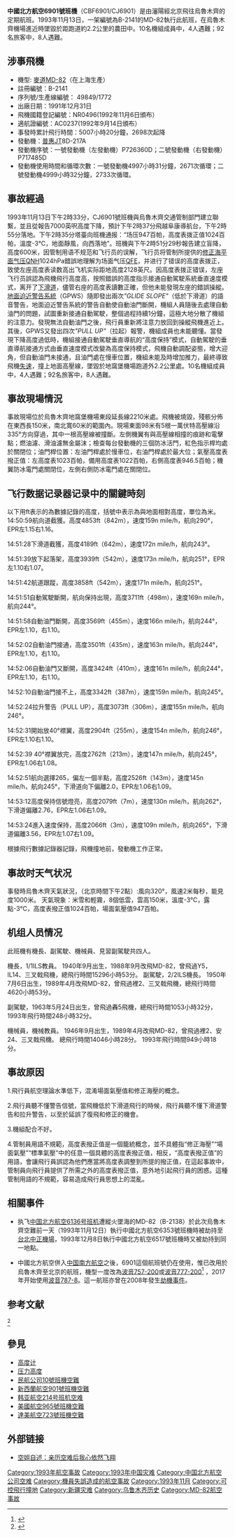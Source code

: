 {{Infobox Airliner accident
|name = 中國北方航空6901號班機空難
|Crash image = HONG_KONG_KAI_TAK_19_OCT_1993_CHINA_NORTHERN_DOUGLAS_MD82_B-2141.jpg
|Image caption = 涉事的B-2141客機，攝於1993年10月，即事發前一個月
|Date = 1993年11月13日
|Type= 機師失誤、訓練不足；[[可控飛行撞地|可控飛行撞地]]
|Site= {{CHN}}[[新疆維吾爾自治區|新疆]][[烏魯木齊|烏魯木齊]]
|Coordinates={{Coord|43|54|26|N|87|28|27|E|type:airport_region:CN|display=inline,title}}
|Origin= {{CHN}}[[沈阳桃仙国际机场|沈阳桃仙国际机场]]
|Last stopover= {{CHN}}[[北京首都国际机场|北京首都国际机场]]
|Destination= {{CHN}}[[乌鲁木齐地窝堡国际机场|乌鲁木齐地窝堡国际机场]]
|Fatalities= 12
|Injuries= 60
|Aircraft Type= [[麥道MD-80|麥道MD-82]]
|Operator= [[中國北方航空|中國北方航空]]
|Tail Number= B-2141<ref name="ASN">{{cite web|title=Accident description|url=http://aviation-safety.net/database/record.php?id=19931113-0|publisher=Aviation Safety Network|accessdate=2013-09-04|archive-date=2013-06-26|archive-url=https://web.archive.org/web/20130626153811/http://aviation-safety.net/database/record.php?id=19931113-0|dead-url=no}}</ref>
|Passengers= 92
|Crew= 10
|Survivors= 90
}}

'''中國北方航空6901號班機'''（CBF6901/CJ6901）是由瀋陽經北京飛往烏魯木齊的定期航班。1993年11月13日，一架編號為B-2141的MD-82執行此航班，在烏魯木齊機場進近時墜毀於距跑道約2.2公里的農田中。10名機組成員中，4人遇難；92名旅客中，8人遇難。


==涉事飛機==
* 機型: [[麥道MD-80|麥道MD-82]]（在上海生產）
* 註冊編號：B-2141
* 序列號/生產線編號： 49849/1772
*出廠日期：1991年12月31日
*飛機國籍登記編號：NR0496(1992年11月6日頒布）
*適航證編號：AC0237(1992年9月14日頒布）
* 事發時累計飛行時間：5007小時20分鐘，2698次起降
*發動機：[[普惠|普惠]]JT8D-217A
*發動機序號：一號發動機（左發動機）P726360D；二號發動機（右發動機）P717485D
*發動機使用時間和循環次數：一號發動機4997小時31分鐘，2671次循環；二號發動機4999小時32分鐘，2733次循環。

==事故經過==
1993年11月13日下午2時33分，CJ6901號班機與烏魯木齊交通管制部門建立聯繫，並且從報告7000英呎高度下降，預計下午2時37分飛越阜康導航台，下午2時55分落地。下午2時35分塔臺向班機通报：“场压947百帕，高度表拨正值1024百帕，溫度-3℃，地面靜風，向西落地”。班機與下午2時51分29秒報告建立盲降，高度600米，因管制用语不规范和飞行员的误解，飞行员将管制所提供的[[修正海平面气压|修正海平面气压]][[QNH|QNH]]1024hPa錯誤地理解为场面气压[[QFE|QFE]]，并进行了错误的高度表拨正，致使左座高度表读数高出飞机实际距地高度2128英尺。因高度表拨正错误，左座飞行员誤認為飛機飛行高度高，按照錯誤的高度指示接通自動駕駛系統垂直速度模式，离开了[[下滑道|下滑道]]，儘管右座的高度表讀數正確，但他未能發現左座的錯誤操縱。[[地面迫近警告系統|地面迫近警告系統]]（GPWS）隨即發出兩次''"GLIDE SLOPE"''（低於下滑道）的語音警告，地面迫近警告系統的警告自動使自動油門斷開，機組人員隨後去處理自動油門的問題，試圖重新接通自動駕駛，整個過程持續1分鐘，這極大地分散了機組的注意力。發現無法自動油門之後，飛行員重新將注意力放回到操縱飛機進近上。其後，GPWS又發出四次''"PULL UP"''（拉起）報警，機組成員也未能聽懂。當發現下降高度過低時，機組接通自動駕駛垂直導航的“高度保持”模式，自動駕駛的垂直導航接通方式由垂直速度模式改變為高度保持模式，飛機自動調配姿態，增大迎角，但自動油門未接通，且油門處在慢車位置，機組未能及時增加推力，最終導致飛機[[失速|失速]]，撞上地面高壓線，墜毀於地窩堡機場跑道外2.2公里處。10名機組成員中，4人遇難；92名旅客中，8人遇難。

== 事故現場情況 ==
事故現場位於烏魯木齊地窩堡機場東段延長線2210米處。飛機被燒毀，殘骸分佈在東西長150米，南北寬60米的範圍內。現場東面98米有5根一萬伏特高壓線沿335°方向穿過，其中一根高壓線被撞斷。左側機翼有與高壓線相撞的痕跡和電擊點；燃油濾、滑油濾無金屬沫；檢查每台發動機的三個防冰活門，紅色指示桿均處於關閉位；油門桿位置：左油門桿處於慢車位，右油門桿處於最大位；氣壓高度表撥正值：左高度表1023百帕，備用高度表1022百帕，右側高度表946.5百帕；機翼防冰電門處關閉位，左側右側防冰電門處在關閉位。

==飞行数据记录器记录中的關鍵時刻==
以下用ft表示的為數據記錄的高度，括號中表示為與地面相對高度，單位為米。
14:50:59航向道截獲。高度4853ft（842m），速度159n mile/h，航向290°，EPR左1.15右1.16。

14:51:28下滑道截獲，高度4189ft（642m），速度172n mile/h，航向243°。

14:51:39放下起落架，高度3939ft（542m），速度173n mile/h，航向251°，EPR左1.10右1.07。

14:51:42航道跟蹤，高度3858ft（542m），速度171n mile/h，航向251°。

14:51:51自動駕駛斷開，航向保持出現，高度3711ft（498m），速度169n mile/h，航向244°。

14:51:58自動油門斷開，高度3569ft（455m），速度166n mile/h，航向244°，EPR左1.10，右1.10。

14:52:02自動油門接通，高度3501ft（435m），速度163n mile/h，航向244°，EPR左1.10，右1.10。

14:52:06自動油門又斷開，高度3424ft（410m），速度161n mile/h，航向244°，EPR左1.10，右1.10。

14:52:10自動油門接不上，高度3342ft（387m），速度159n mile/h，航向245°。

14:52:24拉升警告（PULL UP），高度3073ft（306m），速度155n mile/h，航向246°。

14:52:31開始放40°襟翼，高度2904ft（255m），速度154n mile/h，航向246°，EPR左1.10右1.10。

14:52:39 40°襟翼放完，高度2762ft（213m），速度147n mile/h，航向245°，EPR左1.06右1.08。

14:52:51航向選擇265，偏左一個半點，高度2526ft（143m），速度145n mile/h，航向245°，下滑道向下偏離2.0，EPR左1.06右1.09。

14:53:12高度保持信號燈亮，高度2079ft（7m），速度130n mile/h，航向262°，下滑道偏離2.76，EPR左1.06右1.09。

14:53:24進入速度保持，高度2066ft（3m），速度109n mile/h，航向265°，下滑道偏離3.56，EPR左1.07右1.09。

根據飛行數據記錄器記錄，飛機撞地前，發動機工作正常。
==事故时天气状况==
事發時烏魯木齊天氣狀況，（北京時間下午2點）:風向320°，風速2米每秒，能見度1000米。 天氣現象：米雪和輕霧，8個低雲，雲高150米，溫度-3℃，露點-3℃，高度表撥正值1024百帕，場面氣壓值947百帕。
==机组人员情况==
此班機有機長、副駕駛、機械員、見習副駕駛共四人。

機長，1/1ILS教員。 1940年9月出生，1988年9月改飛MD-82，曾飛過Y5，IL14、三叉戟飛機，總飛行時間15296小時53分。
副駕駛，2/2ILS機長。 1950年7月6日出生，1989年4月改飛MD-82，曾飛過裡2、三叉戟飛機，總飛行時間4620小時53分。

副駕駛，1963年5月24日出生，曾飛過轟5飛機，總飛行時間1053小時32分，1993年飛行時間248小時32分。

機械員，機械教員。 1946年9月出生，1989年4月改飛MD-82，曾飛過裡2、安24、三叉戟飛機。 總飛行時間14046小時28分。 1993年飛行時間949小時18分。

==事故原因==
1.飛行員航空理論水準低下，混淆場面氣壓值和修正海壓的概念。

2.飛行員聽不懂警告信號，當飛機低於下滑道飛行的時候，飛行員聽不懂下滑道警告和拉升警告，以至於延誤了復飛和修正的機會。

3.機組配合不好。

4.管制員用語不規範，高度表撥正值是一個籠統概念，並不具體指“修正海壓”“場面氣壓”“標準氣壓”中的任意一個具體的高度表撥正值，相反，“高度表撥正值”的用語，會讓飛行員誤認為他們應當將高度表調整到所提的撥正值，在這起事故中，管制員向飛行員提供了所需之外的高度表撥正值，意外地引起飛行員的困惑。這種管制用語的不規範，容易造成飛行員思想上的混亂。

==相關事件==
* 执飞[[中国北方航空6136号班机空难|中国北方航空6136号班机]]遭縱火墜海的MD-82（B-2138）於此次烏魯木齊空難前一天（1993年11月12日）執行中國北方航空6353號班機時被劫持至[[臺灣桃園國際機場|台北中正機場]]，1993年12月8日執行中國北方航空6517號班機時又被劫持到同一地點。

* 中國北方航空併入[[中国南方航空|中国南方航空]]之後，6901這個航班號仍在使用，惟已改用於烏魯木齊至北京的航班，機型一度改為[[波音757|波音757-200]]或[[波音777|波音777-200]]<ref>{{cite web|url=http://zh.flightaware.com/live/flight/CSN6901/history/20130904/0150Z/ZWWW/ZBAA|title=中国南方航空公司 (CZ) #6901 ✈ 2013年 09月 04日 ✈ ZWWW / URC - ZBAA / PEK 航班跟蹤 ✈ FlightAware|publisher=FlightAware|accessdate=2013-09-04|archive-date=2014-02-28|archive-url=https://web.archive.org/web/20140228011955/http://zh.flightaware.com/live/flight/CSN6901/history/20130904/0150Z/ZWWW/ZBAA|dead-url=no}}</ref> ，2017年开始使用[[波音787|波音787-8]]。這一航班亦曾在2008年發生[[南方航空6901号班机三·七爆炸未遂案|劫機事件]]。

== 参考文献 ==
{{Reflist|2}}
<ref>{{cite book |author1=潘卫军 |title=Kong zhong jiao tong guan li ji chu |publisher=Xi nan jiao tong ta xue chu ban she |isbn=9787564326029 |pages=358-362 |edition=2ban}}</ref>

== 參見 ==
* [[高度计|高度计]]
* [[压力高度|压力高度]]
* [[民航公司10號班機空難|民航公司10號班機空難]]
* [[新西蘭航空901號班機空難|新西蘭航空901號班機空難]]
* [[韩亚航空214号班机空难|韩亚航空214号班机空难]]
* [[美國航空965號班機空難|美國航空965號班機空難]]
* [[達美航空723號班機空難|達美航空723號班機空難]]

== 外部链接 ==
* [http://blog.sina.com.cn/s/blog_4c41dc010100e13h.html 空姐自述：亲历空难后我心依然飞翔]{{Wayback|url=http://blog.sina.com.cn/s/blog_4c41dc010100e13h.html |date=20140504052355 }}
{{1993年航空事故}}
{{中华人民共和国航空事故}}

[[Category:1993年航空事故|Category:1993年航空事故]]
[[Category:1993年中国灾难|Category:1993年中国灾难]]
[[Category:中国北方航空公司空难|Category:中国北方航空公司空难]]
[[Category:機員失誤造成的航空事故|Category:機員失誤造成的航空事故]]
[[Category:1993年11月|Category:1993年11月]]
[[Category:可控飛行撞地|Category:可控飛行撞地]]
[[Category:新疆灾难|Category:新疆灾难]]
[[Category:乌鲁木齐历史|Category:乌鲁木齐历史]]
[[Category:MD-82航空事故|Category:MD-82航空事故]]